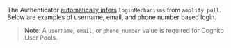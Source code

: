 
<Alert heading="Zero Configuration">

The Authenticator [automatically infers](#zero-configuration) `loginMechanisms` from `amplify pull`.
Below are examples of username, email, and phone number based login.

</Alert>

> **Note**: A `username`, `email`, or `phone_number` value is required for Cognito User Pools.

<Tabs>
  <TabItem title="Username">
    <FlutterAuthenticatorExample
      id="flutter-authenticator-login-username"
      usernameAttribute={'USERNAME'}
    />
  </TabItem>
  <TabItem title="Email">
    <FlutterAuthenticatorExample
      id="flutter-authenticator-login-email"
      usernameAttribute={'EMAIL'}
    />
  </TabItem>
  <TabItem title="Phone Number">
    <FlutterAuthenticatorExample
      id="flutter-authenticator-login-phone-number"
      usernameAttribute={'PHONE_NUMBER'}
    />
  </TabItem>
</Tabs>
